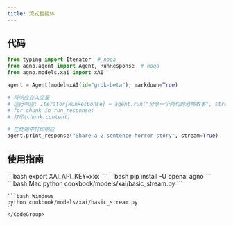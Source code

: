 ```yaml
---
title: 流式智能体
---
```

## 代码

```python cookbook/models/xai/basic_stream.py
from typing import Iterator  # noqa
from agno.agent import Agent, RunResponse  # noqa
from agno.models.xai import xAI

agent = Agent(model=xAI(id="grok-beta"), markdown=True)

# 将响应存入变量
# 运行响应: Iterator[RunResponse] = agent.run("分享一个两句的恐怖故事", stream=True)
# for chunk in run_response:
# 打印(chunk.content)

# 在终端中打印响应
agent.print_response("Share a 2 sentence horror story", stream=True)
```

## 使用指南

<Steps>
  <Snippet file="create-venv-step.mdx" />

  <Step title="设置您的API密钥">
    ```bash
    export XAI_API_KEY=xxx
    ```
  </Step>

  <Step title="安装库">
    ```bash
    pip install -U openai agno
    ```
  </Step>

  <Step title="运行智能体">
    <CodeGroup>
    ```bash Mac
    python cookbook/models/xai/basic_stream.py
    ```

    ```bash Windows
    python cookbook/models/xai/basic_stream.py
    ```
    </CodeGroup>
  </Step>
</Steps>